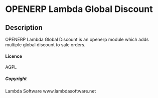 =OPENERP Lambda Global Discount=
==Description==
OPENERP Lambda Global Discount is an openerp module which adds multiple global discount to sale orders.
====Licence====
AGPL
=====Copyright=====
Lambda Software
www.lambdasoftware.net
